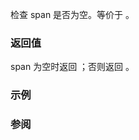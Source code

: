 {{cpp/container/span/title|empty}}
{{cpp/container/span/navbar}}
{{ddcl|since=c++20|
constexpr bool empty() const noexcept;
}}

检查 span 是否为空。等价于 {{c|1=return size() == 0;}}。

===返回值===
span 为空时返回 {{c|true}}；否则返回 {{c|false}}。

===示例===
{{example|code=
#include &lt;iomanip&gt;
#include &lt;iostream&gt;
#include &lt;span&gt;
 
int main()
{
    std::span&lt;const char&gt; span{"ABCDEF"};
    
    while (!span.empty())
    {
        std::cout &lt;&lt; std::quoted(span.data()) &lt;&lt; '\n';
        span = span.last(span.size() - 1);
    }
}
|output=
"ABCDEF"
"BCDEF"
"CDEF"
"DEF"
"EF"
"F"
""
}}

===参阅===
{{dsc begin}}
{{dsc inc|cpp/container/span/dsc size}}
{{dsc end}}

{{langlinks|de|en|es|ja|pl|ru}}